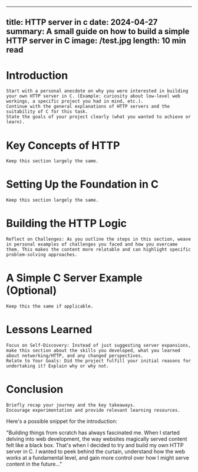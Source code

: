 
---
title: HTTP server in c
date: 2024-04-27
summary: A small guide on how to build a simple HTTP server in C
image: /test.jpg
length: 10 min read
---

# Introduction

    Start with a personal anecdote on why you were interested in building your own HTTP server in C. (Example: curiosity about low-level web workings, a specific project you had in mind, etc.).
    Continue with the general explanations of HTTP servers and the suitability of C for this task.
    State the goals of your project clearly (what you wanted to achieve or learn).

# Key Concepts of HTTP

    Keep this section largely the same.

# Setting Up the Foundation in C

    Keep this section largely the same.

# Building the HTTP Logic

    Reflect on Challenges: As you outline the steps in this section, weave in personal examples of challenges you faced and how you overcame them. This makes the content more relatable and can highlight specific problem-solving approaches.

# A Simple C Server Example (Optional)

    Keep this the same if applicable.

# Lessons Learned

    Focus on Self-Discovery: Instead of just suggesting server expansions, make this section about the skills you developed, what you learned about networking/HTTP, and any changed perspectives.
    Relate to Your Goals: Did the project fulfill your initial reasons for undertaking it? Explain why or why not.

# Conclusion

    Briefly recap your journey and the key takeaways.
    Encourage experimentation and provide relevant learning resources.

Here's a possible snippet for the introduction:

"Building things from scratch has always fascinated me. When I started delving into web development, the way websites magically served content felt like a black box. That's when I decided to try and build my own HTTP server in C. I wanted to peek behind the curtain, understand how the web works at a fundamental level, and gain more control over how I might serve content in the future..."


